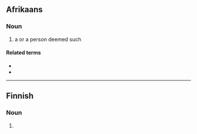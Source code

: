 ==Afrikaans==

===Noun===
{{af-noun|patete}}

# a {{l|en|pathetic}} {{l|en|person}} or a person deemed such
#: {{ux|af|Jou '''pateet''', hoe het jy hom dit toegelaat?|t=You '''pathetic person''', how did you allow him that?}}

====Related terms====
* {{l|af|patetiek}}
* {{l|af|pateties}}

----

==Finnish==

===Noun===
{{head|fi|noun form}}

# {{fi-form of|patee|case=nominative|pl=plural}}